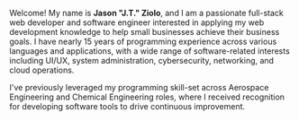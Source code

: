 Welcome! My name is **Jason "J.T." Ziolo**, and I am a passionate full-stack web developer and software engineer interested in applying my web development knowledge to help small businesses achieve their business goals. I have nearly 15 years of programming experience across various languages and applications, with a wide range of software-related interests including UI/UX, system administration, cybersecurity, networking, and cloud operations.

I've previously leveraged my programming skill-set across Aerospace Engineering and Chemical Engineering roles, where I received recognition for developing software tools to drive continuous improvement.